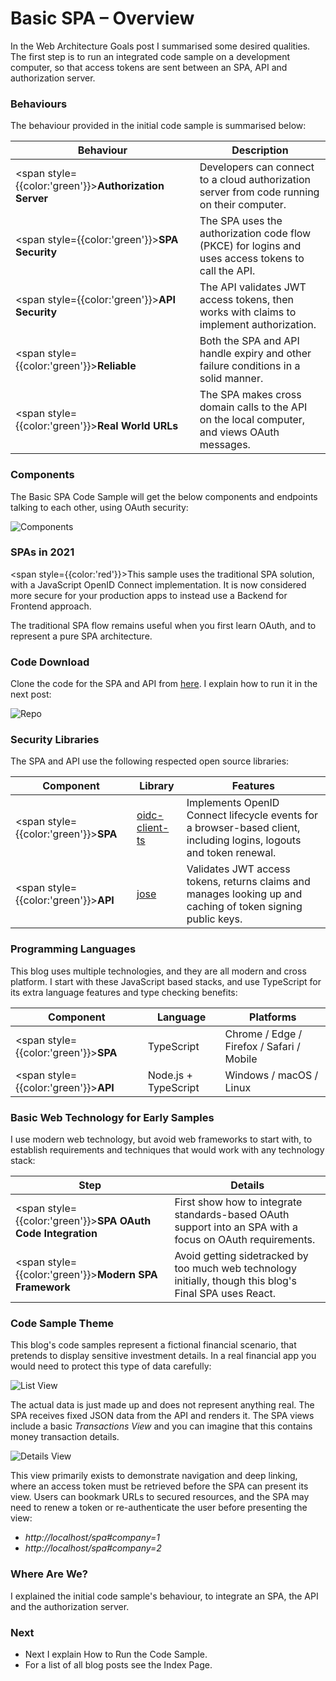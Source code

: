 # Basic SPA – Overview

In the <Link href='/posts/web-architecture-goals'>Web Architecture Goals</Link> post I summarised some desired qualities. The first step is to run an integrated code sample on a development computer, so that access tokens are sent between an SPA, API and authorization server.

### Behaviours

The behaviour provided in the initial code sample is summarised below:

| Behaviour | Description |
| --------- | ----------- |
| <span style={{color:'green'}}>**Authorization Server**</span> | Developers can connect to a cloud authorization server from code running on their computer. |
| <span style={{color:'green'}}>**SPA Security**</span> | The SPA uses the authorization code flow (PKCE) for logins and uses access tokens to call the API. |
| <span style={{color:'green'}}>**API Security**</span> | The API validates JWT access tokens, then works with claims to implement authorization. |
| <span style={{color:'green'}}>**Reliable**</span> | Both the SPA and API handle expiry and other failure conditions in a solid manner. |
| <span style={{color:'green'}}>**Real World URLs**</span> | The SPA makes cross domain calls to the API on the local computer, and views OAuth messages. |

### Components

The Basic SPA Code Sample will get the below components and endpoints talking to each other, using OAuth security:

![Components](../images/20/components.jpg)

### SPAs in 2021

<span style={{color:'red'}}>This sample uses the traditional SPA solution, with a JavaScript OpenID Connect implementation. It is now considered more secure for your production apps to instead use a <Link href='/posts/spa-back-end-for-front-end'>Backend for Frontend</Link> approach.</span>

The traditional SPA flow remains useful when you first learn OAuth, and to represent a pure SPA architecture.

### Code Download

Clone the code for the SPA and API from [here](https://github.com/gary-archer/oauth.websample1). I explain how to run it in the next post:

![Repo](../images/20/repo.jpg)

### Security Libraries

The SPA and API use the following respected open source libraries:

| Component | Library | Features |
| --------- | ------- | -------- |
| <span style={{color:'green'}}>**SPA**</span> | [oidc-client-ts](https://github.com/authts/oidc-client-ts) | Implements OpenID Connect lifecycle events for a browser-based client, including logins, logouts and token renewal. |
| <span style={{color:'green'}}>**API**</span> | [jose](https://github.com/panva/jose) | Validates JWT access tokens, returns claims and manages looking up and caching of token signing public keys. |

### Programming Languages

This blog uses multiple technologies, and they are all modern and cross platform. I start with these JavaScript based stacks, and use TypeScript for its extra language features and type checking benefits:

| Component | Language | Platforms |
| --------- | -------- | --------- |
| <span style={{color:'green'}}>**SPA**</span> | TypeScript | Chrome / Edge / Firefox / Safari / Mobile |
| <span style={{color:'green'}}>**API**</span> | Node.js + TypeScript | Windows / macOS / Linux |

### Basic Web Technology for Early Samples

I use modern web technology, but avoid web frameworks to start with, to establish requirements and techniques that would work with any technology stack:

| Step | Details |
| ---- | ------- |
| <span style={{color:'green'}}>**SPA OAuth Code Integration**</span> | First show how to integrate standards-based OAuth support into an SPA with a focus on OAuth requirements. |
| <span style={{color:'green'}}>**Modern SPA Framework**</span> | Avoid getting sidetracked by too much web technology initially, though this blog's <Link href="/posts/final-spa-overview">Final SPA</Link> uses React. |

### Code Sample Theme

This blog's code samples represent a fictional financial scenario, that pretends to display sensitive investment details. In a real financial app you would need to protect this type of data carefully:

![List View](../images/20/list-view.jpg)

The actual data is just made up and does not represent anything real. The SPA receives fixed JSON data from the API and renders it. The SPA views include a basic *Transactions View* and you can imagine that this contains money transaction details.

![Details View](../images/20/details-view.jpg)

This view primarily exists to demonstrate navigation and deep linking, where an access token must be retrieved before the SPA can present its view. Users can bookmark URLs to secured resources, and the SPA may need to renew a token or re-authenticate the user before presenting the view:

- *http://localhost/spa#company=1*
- *http://localhost/spa#company=2*

### Where Are We?

I explained the initial code sample's behaviour, to integrate an SPA, the API and the authorization server.

### Next

- Next I explain <Link href='/posts/basicspa-execution'>How to Run the Code Sample</Link>.
- For a list of all blog posts see the <Link href='/posts/index'>Index Page</Link>.